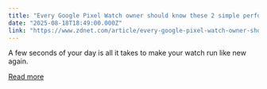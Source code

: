 ```yaml
---
title: "Every Google Pixel Watch owner should know these 2 simple performance tricks"
date: "2025-08-18T18:49:00.000Z"
link: "https://www.zdnet.com/article/every-google-pixel-watch-owner-should-know-these-2-simple-performance-tricks/"
---
```


A few seconds of your day is all it takes to make your watch run like new again.

[Read more](https://www.zdnet.com/article/every-google-pixel-watch-owner-should-know-these-2-simple-performance-tricks/)
